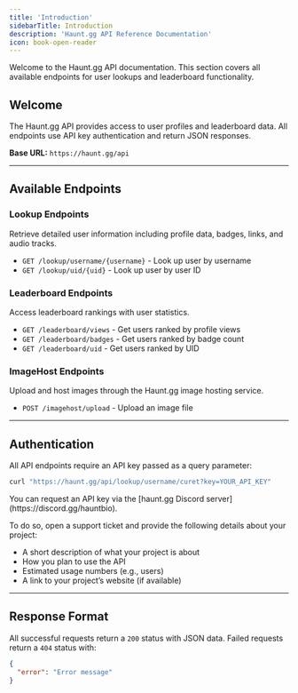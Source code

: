 ```yaml
---
title: 'Introduction'
sidebarTitle: Introduction
description: 'Haunt.gg API Reference Documentation'
icon: book-open-reader
---
```


<Note>
  Welcome to the Haunt.gg API documentation. This section covers all available endpoints for user lookups and leaderboard functionality.
</Note>

## Welcome

The Haunt.gg API provides access to user profiles and leaderboard data. All endpoints use API key authentication and return JSON responses.

**Base URL:** `https://haunt.gg/api`

---

## Available Endpoints

### **Lookup Endpoints**
Retrieve detailed user information including profile data, badges, links, and audio tracks.

- `GET /lookup/username/{username}` - Look up user by username
- `GET /lookup/uid/{uid}` - Look up user by user ID

### **Leaderboard Endpoints**  
Access leaderboard rankings with user statistics.

- `GET /leaderboard/views` - Get users ranked by profile views
- `GET /leaderboard/badges` - Get users ranked by badge count
- `GET /leaderboard/uid` - Get users ranked by UID

### **ImageHost Endpoints**
Upload and host images through the Haunt.gg image hosting service.

- `POST /imagehost/upload` - Upload an image file
---

## Authentication

All API endpoints require an API key passed as a query parameter:

```bash
curl "https://haunt.gg/api/lookup/username/curet?key=YOUR_API_KEY"
```

<Info>
You can request an API key via the [haunt.gg Discord server](https://discord.gg/hauntbio).

To do so, open a support ticket and provide the following details about your project:

- A short description of what your project is about
- How you plan to use the API
- Estimated usage numbers (e.g., users)
- A link to your project’s website (if available)
</Info>

---

## Response Format

All successful requests return a `200` status with JSON data. Failed requests return a `404` status with:

```json
{
  "error": "Error message"
}
```
